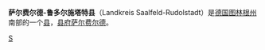 {{德国县级行政单位
| 县徽图 = Image:Wappen Landkreis Saalfeld-Rudolstadt.svg
| 在德国内的位置图 = Image:Lage des Landkreises Saalfeld-Rudolstadt in Deutschland.png
| 所属联邦州 = 图林根州
| 所属行政区 = 
| 首府 = 萨尔费尔德
| 面积 = 1,036.03
| 人口 = 109,278
| 统计时间 = 2015年9月30日
| 人口密度 = 105
| 汽车牌号 = SLF, RU
| 下设城镇 = 9个市、34个镇
| 政府地址 = Schloßstraße 24<br />07318 Saalfeld/Saale
| 政府网站 = www.sa-ru.de
| 在州内的位置图 = Image:Thuringia slf.png
|}}

'''萨尔费尔德-鲁多尔施塔特县'''（Landkreis Saalfeld-Rudolstadt）是[[德国|德国]][[图林根州|图林根州]]南部的一个[[县_(德国)|县]]，[[县府|县府]][[萨尔费尔德|萨尔费尔德]]。

{{图林根州行政区划}}

{{Authority control}}
[[Category:图林根州的县|S]]
